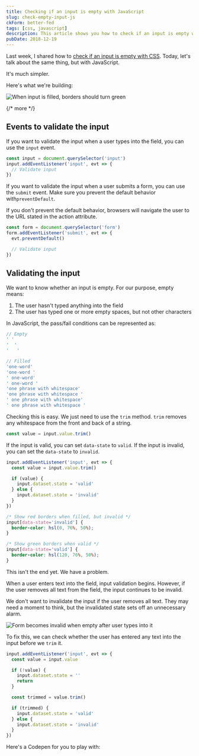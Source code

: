 ```yaml
---
title: Checking if an input is empty with JavaScript
slug: check-empty-input-js
ckForm: better-fed
tags: [css, javascript]
description: This article shows you how to check if an input is empty with JavaScript
pubDate: 2018-12-19
---
```


Last week, I shared how to [check if an input is empty with CSS][1]. Today, let's talk about the same thing, but with JavaScript.

It's much simpler.

Here's what we're building:

<Image
  src='/images/2018/empty-input-validation-js/check.gif'
  alt='When input is filled, borders should turn green'
/>

{/* more */}

## Events to validate the input

If you want to validate the input when a user types into the field, you can use the `input` event.

```js
const input = document.querySelector('input')
input.addEventListener('input', evt => {
  // Validate input
})
```

If you want to validate the input when a user submits a form, you can use the `submit` event. Make sure you prevent the default behavior with`preventDefault`.

If you don't prevent the default behavior, browsers will navigate the user to the URL stated in the action attribute.

```js
const form = document.querySelector('form')
form.addEventListener('submit', evt => {
  evt.preventDefault()

  // Validate input
})
```

## Validating the input

We want to know whether an input is empty. For our purpose, empty means:

1. The user hasn't typed anything into the field
2. The user has typed one or more empty spaces, but not other characters

In JavaScript, the pass/fail conditions can be represented as:

```js
// Empty
' '
'  '
'   '

// Filled
'one-word'
'one-word '
' one-word'
' one-word '
'one phrase with whitespace'
'one phrase with whitespace '
' one phrase with whitespace'
' one phrase with whitespace '
```

Checking this is easy. We just need to use the `trim` method. `trim` removes any whitespace from the front and back of a string.

```js
const value = input.value.trim()
```

If the input is valid, you can set `data-state` to `valid`. If the input is invalid, you can set the `data-state` to `invalid`.

```js
input.addEventListener('input', evt => {
  const value = input.value.trim()

  if (value) {
    input.dataset.state = 'valid'
  } else {
    input.dataset.state = 'invalid'
  }
})
```

```css
/* Show red borders when filled, but invalid */
input[data-state='invalid'] {
  border-color: hsl(0, 76%, 50%);
}

/* Show green borders when valid */
input[data-state='valid'] {
  border-color: hsl(120, 76%, 50%);
}
```

This isn't the end yet. We have a problem.

When a user enters text into the field, input validation begins. However, if the user removes all text from the field, the input continues to be invalid.

We don't want to invalidate the input if the user removes all text. They may need a moment to think, but the invalidated state sets off an unnecessary alarm.

<Image
  src='/images/2018/empty-input-validation-js/problem.gif'
  alt='Form becomes invalid when empty after user types into it'
/>

To fix this, we can check whether the user has entered any text into the input before we `trim` it.

```js
input.addEventListener('input', evt => {
  const value = input.value

  if (!value) {
    input.dataset.state = ''
    return
  }

  const trimmed = value.trim()

  if (trimmed) {
    input.dataset.state = 'valid'
  } else {
    input.dataset.state = 'invalid'
  }
})
```

Here's a Codepen for you to play with:

<Codepen height='476' hash='EObQpr' title='Empty validation with JavaScript' />

[1]: /blog/check-empty-input-css 'Checking if an input is empty with CSS'
